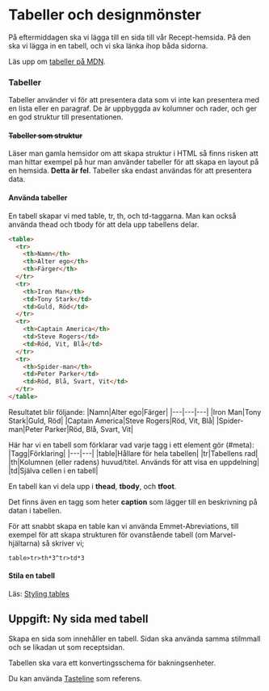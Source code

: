 # Tabeller och designmönster

På eftermiddagen ska vi lägga till en sida till vår Recept-hemsida. På den ska vi lägga in en tabell, och vi ska länka ihop båda sidorna.

Läs upp om [tabeller på MDN](https://developer.mozilla.org/en-US/docs/Web/HTML/Element/table).

### Tabeller

Tabeller använder vi för att presentera data som vi inte kan presentera med en lista eller en paragraf. De är uppbyggda av kolumner och rader, och ger en god struktur till presentationen.

#### ~~Tabeller som struktur~~

Läser man gamla hemsidor om att skapa struktur i HTML så finns risken att man hittar exempel på hur man använder tabeller för att skapa en layout på en hemsida. **Detta är fel**. Tabeller ska endast användas för att presentera data.

#### Använda tabeller

En tabell skapar vi med table, tr, th, och td-taggarna. Man kan också använda thead och tbody för att dela upp tabellens delar.

```html
<table>
  <tr>
    <th>Namn</th>
    <th>Alter ego</th>
    <th>Färger</th>
  </tr>
  <tr>
    <th>Iron Man</th>
    <td>Tony Stark</td>
    <td>Guld, Röd</td>
  </tr>
  <tr>
    <th>Captain America</th>
    <td>Steve Rogers</td>
    <td>Röd, Vit, Blå</td>
  </tr>
  <tr>
    <th>Spider-man</th>
    <td>Peter Parker</td>
    <td>Röd, Blå, Svart, Vit</td>
  </tr>
</table>
```

Resultatet blir följande:
|Namn|Alter ego|Färger|
|---|---|---|
|Iron Man|Tony Stark|Guld, Röd|
|Captain America|Steve Rogers|Röd, Vit, Blå|
|Spider-man|Peter Parker|Röd, Blå, Svart, Vit|

Här har vi en tabell som förklarar vad varje tagg i ett element gör (#meta):
|Tagg|Förklaring|
|---|---|
|table|Hållare för hela tabellen|
|tr|Tabellens rad|
|th|Kolumnen (eller radens) huvud/titel. Används för att visa en uppdelning|
|td|Själva cellen i en tabell|

En tabell kan vi dela upp i **thead**, **tbody**, och **tfoot**.

Det finns även en tagg som heter **caption** som lägger till en beskrivning på datan i tabellen.

För att snabbt skapa en table kan vi använda Emmet-Abreviations, till exempel för att skapa strukturen för ovanstående tabell (om Marvel-hjältarna) så skriver vi;

```
table>tr>th*3^tr>td*3
```

#### Stila en tabell

Läs: [Styling tables](https://developer.mozilla.org/en-US/docs/Learn/CSS/Building_blocks/Styling_tables)

## Uppgift: Ny sida med tabell

Skapa en sida som innehåller en tabell. Sidan ska använda samma stilmmall och se likadan ut som receptsidan.

Tabellen ska vara ett konvertingsschema för bakningsenheter.

Du kan använda [Tasteline](https://www.tasteline.com/inspiration/koksknep/omvandling/) som referens.
